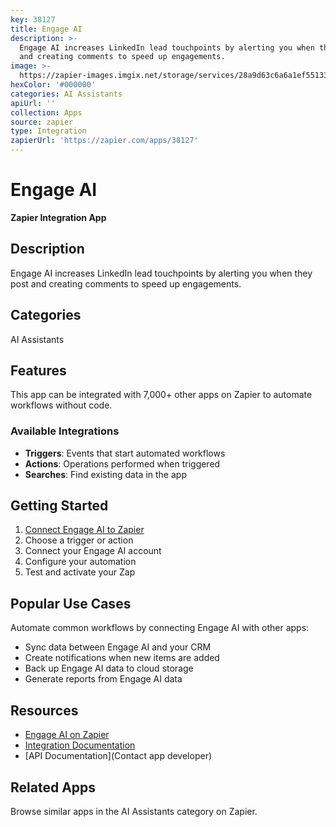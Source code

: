 ```yaml
---
key: 38127
title: Engage AI
description: >-
  Engage AI increases LinkedIn lead touchpoints by alerting you when they post
  and creating comments to speed up engagements.
image: >-
  https://zapier-images.imgix.net/storage/services/28a9d63c6a6a1ef551337ee1ce69dc3d.png?auto=format%2Ccompress&ixlib=python-3.0.0&q=50
hexColor: '#000000'
categories: AI Assistants
apiUrl: ''
collection: Apps
source: zapier
type: Integration
zapierUrl: 'https://zapier.com/apps/38127'
---
```

# Engage AI

**Zapier Integration App**

## Description

Engage AI increases LinkedIn lead touchpoints by alerting you when they post and creating comments to speed up engagements.

## Categories

AI Assistants

## Features

This app can be integrated with 7,000+ other apps on Zapier to automate workflows without code.

### Available Integrations

- **Triggers**: Events that start automated workflows
- **Actions**: Operations performed when triggered
- **Searches**: Find existing data in the app

## Getting Started

1. [Connect Engage AI to Zapier](https://zapier.com/apps/38127)
2. Choose a trigger or action
3. Connect your Engage AI account
4. Configure your automation
5. Test and activate your Zap

## Popular Use Cases

Automate common workflows by connecting Engage AI with other apps:

- Sync data between Engage AI and your CRM
- Create notifications when new items are added
- Back up Engage AI data to cloud storage
- Generate reports from Engage AI data

## Resources

- [Engage AI on Zapier](https://zapier.com/apps/38127)
- [Integration Documentation](https://zapier.com/apps/38127/integrations)
- [API Documentation](Contact app developer)

## Related Apps

Browse similar apps in the AI Assistants category on Zapier.
